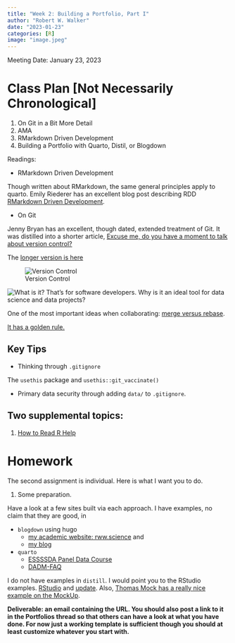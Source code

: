 ```yaml
---
title: "Week 2: Building a Portfolio, Part I"
author: "Robert W. Walker"
date: "2023-01-23"
categories: [R]
image: "image.jpeg"
---
```


Meeting Date: January 23, 2023

# Class Plan [Not Necessarily Chronological]

1. On Git in a Bit More Detail
2. AMA
3. RMarkdown Driven Development
4. Building a Portfolio with Quarto, Distil, or Blogdown

Readings:

-   RMarkdown Driven Development

Though written about RMarkdown, the same general principles apply to quarto.  Emily Riederer has an excellent blog post describing RDD [RMarkdown Driven Development](https://emilyriederer.netlify.app/post/rmarkdown-driven-development/).

-   On Git

Jenny Bryan has an excellent, though dated, extended treatment of Git. It was distilled into a shorter article, [Excuse me, do you have a moment to talk about version control?](https://peerj.com/preprints/3159v2/)

The [longer version is here](https://happygitwithr.com/index.html)

![Version Control](img/Screenshot 2023-01-09 at 2.31.53 PM.png)

![What is it?](img/Screenshot 2023-01-09 at 2.32.57 PM.png)
That's for software developers.  Why is it an ideal tool for data science and data projects?

One of the most important ideas when collaborating: [merge versus rebase](https://www.atlassian.com/git/tutorials/merging-vs-rebasing).

[It has a golden rule.](https://www.atlassian.com/git/tutorials/merging-vs-rebasing#the-golden-rule-of-rebasing)

## Key Tips

- Thinking through `.gitignore`

The `usethis` package and `usethis::git_vaccinate()`

- Primary data security through adding `data/` to `.gitignore`.

## Two supplemental topics:

1. [How to Read R Help](https://rfortherestofus.com/2022/10/help-pages/)


# Homework

The second assignment is individual.  Here is what I want you to do.  

1. Some preparation.

Have a look at a few sites built via each approach.  I have examples, no claim that they are good, in

- `blogdown` using hugo
   + [my academic website: rww.science](https://rww.science) and 
   + [my blog](https://rww-science.website)

- `quarto`
   + [ESSSSDA Panel Data Course](https://essssda22-3k.netlify.app/)
   + [DADM-FAQ](https://robertwwalker.github.io/DADM-FAQ/)

I do not have examples in `distill`.  I would point you to the RStudio examples.  [RStudio](https://rstudio.github.io/distill/website.html) and [update](https://posit.co/blog/distill/).  Also, [Thomas Mock has a really nice example on the MockUp](https://themockup.blog/posts/2020-08-01-building-a-blog-with-distill/).

**Deliverable: an email containing the URL.  You should also post a link to it in the Portfolios thread so that others can have a look at what you have done.  For now just a working template is sufficient though you should at least customize whatever you start with.**